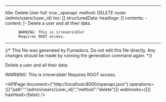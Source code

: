 <!-- AUTO-GENERATED: fumadocs-openapi (safe to overwrite) -->

---
title: Delete User
full: true
_openapi:
  method: DELETE
  route: /admin/users/{user_id}
  toc: []
  structuredData:
    headings: []
    contents:
      - content: |-
          Delete a user and all their data.

          WARNING: This is irreversible!
          Requires ROOT access.
---

{/* This file was generated by Fumadocs. Do not edit this file directly. Any changes should be made by running the generation command again. */}

Delete a user and all their data.

WARNING: This is irreversible!
Requires ROOT access.

<APIPage document={"http://localhost:8000/openapi.json"} operations={[{"path":"/admin/users/{user_id}","method":"delete"}]} webhooks={[]} hasHead={false} />